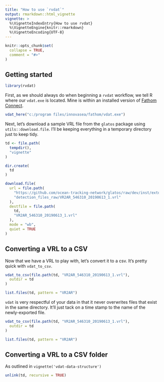 ```yaml
---
title: "How to use `rvdat`"
output: rmarkdown::html_vignette
vignette: >
  %\VignetteIndexEntry{How to use rvdat}
  %\VignetteEngine{knitr::rmarkdown}
  %\VignetteEncoding{UTF-8}
---
```


```r
knitr::opts_chunk$set(
  collapse = TRUE,
  comment = "#>"
)
```

## Getting started

```r
library(rvdat)
```

First, as we should always do when beginning a `rvdat` workflow, we tell R where our `vdat.exe` is located. Mine is within an installed version of [Fathom Connect](https://support.fishtracking.innovasea.com/s/downloads).

```r
vdat_here("c:/program files/innovasea/fathom/vdat.exe")
```

Next, let's download a sample VRL file from the `glatos` package using `utils::download.file`. I'll be keeping everything in a temporary directory just to keep tidy.

```r
td <- file.path(
  tempdir(),
  "vignette"
)

dir.create(
  td
)

download.file(
  url = file.path(
    "https://github.com/ocean-tracking-network/glatos/raw/dev/inst/extdata",
    "detection_files_raw/VR2AR_546310_20190613_1.vrl"
  ),
  destfile = file.path(
    td,
    "VR2AR_546310_20190613_1.vrl"
  ),
  mode = "wb",
  quiet = TRUE
)
```

## Converting a VRL to a CSV

Now that we have a VRL to play with, let's convert it to a csv. It's pretty quick with `vdat_to_csv`.

```r
vdat_to_csv(file.path(td, "VR2AR_546310_20190613_1.vrl"),
  outdir = td
)

list.files(td, pattern = "VR2AR")
```
`vdat` is very respectful of your data in that it never overwrites files that exist in the same directory. It'll just tack on a time stamp to the name of the newly-exported file.

```r
vdat_to_csv(file.path(td, "VR2AR_546310_20190613_1.vrl"),
  outdir = td
)

list.files(td, pattern = "VR2AR")
```

## Converting a VRL to a CSV folder

As outlined in `vignette('vdat-data-structure')`




```r
unlink(td, recursive = TRUE)
```

